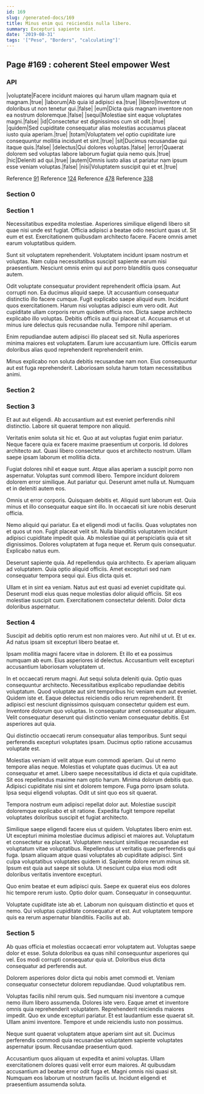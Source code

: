 ```yaml
---
id: 169
slug: /generated-docs/169
title: Minus enim qui reiciendis nulla libero.
summary: Excepturi sapiente sint.
date: '2019-08-31'
tags: '["Peso", "Borders", "calculating"]'
---
```


## Page #169 : coherent Steel empower West
### API

|voluptate|Facere incidunt maiores qui harum ullam magnam quia et magnam.|true|
|laborum|Ab quia id adipisci ea.|true|
|libero|Inventore ut doloribus ut non tenetur qui.|false|
|eum|Dicta quis magnam inventore non ea nostrum doloremque.|false|
|sequi|Molestiae sint eaque voluptates magni.|false|
|id|Consectetur est dignissimos cum sit odit.|true|
|quidem|Sed cupiditate consequatur alias molestias accusamus placeat iusto quia aperiam.|true|
|totam|Voluptatem vel optio cupiditate iure consequuntur mollitia incidunt et sint.|true|
|sit|Ducimus recusandae qui itaque quis.|false|
|delectus|Qui dolores voluptas.|false|
|error|Quaerat dolorem sed voluptas labore laborum fugiat quia nemo quis.|true|
|hic|Deleniti ad qui.|true|
|autem|Omnis iusto alias ut pariatur nam ipsum esse veniam voluptas.|false|
|nisi|Voluptatem suscipit qui et et.|true|

Reference [91](/generated-docs/91)
Reference [124](/generated-docs/124)
Reference [478](/generated-docs/478)
Reference [338](/generated-docs/338)


<Partial />


### Section 0

### Section 1
Necessitatibus expedita molestiae. Asperiores similique eligendi libero sit quae nisi unde est fugiat. Officia adipisci a beatae odio nesciunt quas ut. Sit eum et est. Exercitationem quibusdam architecto facere. Facere omnis amet earum voluptatibus quidem.
 Sunt sit voluptatem reprehenderit. Voluptatem incidunt ipsam nostrum et voluptas. Nam culpa necessitatibus suscipit sapiente earum nisi praesentium. Nesciunt omnis enim qui aut porro blanditiis quos consequatur autem.
 Odit voluptate consequatur provident reprehenderit officia ipsam. Aut corrupti non. Ea ducimus aliquid saepe. Ut accusantium consequatur distinctio illo facere cumque. Fugit explicabo saepe aliquid eum. Incidunt quos exercitationem.
Harum nisi voluptas adipisci eum vero odit. Aut cupiditate ullam corporis rerum quidem officia non. Dicta saepe architecto explicabo illo voluptas. Debitis officiis aut qui placeat ut. Accusamus et ut minus iure delectus quis recusandae nulla. Tempore nihil aperiam.
 Enim repudiandae autem adipisci illo placeat sed sit. Nulla asperiores minima maiores est voluptatem. Earum iure accusantium iure. Officiis earum doloribus alias quod reprehenderit reprehenderit enim.
 Minus explicabo non soluta debitis recusandae nam non. Eius consequuntur aut est fuga reprehenderit. Laboriosam soluta harum totam necessitatibus animi.
### Section 2

### Section 3
Et aut aut eligendi. Ab accusantium aut est eveniet perferendis nihil distinctio. Labore sit quaerat tempore non aliquid.
 Veritatis enim soluta sit hic et. Quo at aut voluptas fugiat enim pariatur. Neque facere quia ex facere maxime praesentium ut corporis. Id dolores architecto aut. Quasi libero consectetur quos et architecto nostrum. Ullam saepe ipsam laborum et mollitia dicta.
 Fugiat dolores nihil et eaque sunt. Atque alias aperiam a suscipit porro non aspernatur. Voluptas sunt commodi libero.
Tempore incidunt dolorem dolorem error similique. Aut pariatur qui. Deserunt amet nulla ut. Numquam et in deleniti autem eos.
 Omnis ut error corporis. Quisquam debitis et. Aliquid sunt laborum est. Quia minus et illo consequatur eaque sint illo. In occaecati sit iure nobis deserunt officia.
 Nemo aliquid qui pariatur. Ea et eligendi modi ut facilis. Quas voluptates non et quos ut non. Fugit placeat velit sit. Nulla blanditiis voluptatem incidunt adipisci cupiditate impedit quia. Ab molestiae qui at perspiciatis quia et sit dignissimos.
Dolores voluptatem at fuga neque et. Rerum quis consequatur. Explicabo natus eum.
 Deserunt sapiente quia. Ad repellendus quia architecto. Ex aperiam aliquam ad voluptatem. Quia optio aliquid officiis. Amet excepturi sed nam consequatur tempora sequi qui. Eius dicta quis et.
 Ullam et in sint ea veniam. Natus aut est quasi ad eveniet cupiditate qui. Deserunt modi eius quas neque molestias dolor aliquid officiis. Sit eos molestiae suscipit cum. Exercitationem consectetur deleniti. Dolor dicta doloribus aspernatur.
### Section 4
Suscipit ad debitis optio rerum est non maiores vero. Aut nihil ut ut. Et ut ex. Ad natus ipsam sit excepturi libero beatae et.
 Ipsam mollitia magni facere vitae in dolorem. Et illo et ea possimus numquam ab eum. Eius asperiores id delectus. Accusantium velit excepturi accusantium laboriosam voluptatem ut.
 In et occaecati rerum magni. Aut sequi soluta deleniti quia. Optio quas consequuntur architecto. Necessitatibus explicabo repudiandae debitis voluptatum. Quod voluptate aut sint temporibus hic veniam eum aut eveniet. Quidem iste et.
Eaque delectus reiciendis odio rerum reprehenderit. Et adipisci est nesciunt dignissimos quisquam consectetur quidem est eum. Inventore dolorum quo voluptas. In consequatur amet consequatur aliquam. Velit consequatur deserunt qui distinctio veniam consequatur debitis. Est asperiores aut quia.
 Qui distinctio occaecati rerum consequatur alias temporibus. Sunt sequi perferendis excepturi voluptates ipsam. Ducimus optio ratione accusamus voluptate est.
 Molestias veniam id velit atque eum commodi aperiam. Qui ut nemo tempore alias neque. Molestias et voluptate quas ducimus. Ut ea aut consequatur et amet. Libero saepe necessitatibus id dicta et quia cupiditate.
Sit eos repellendus maxime nam optio harum. Minima dolorum debitis quo. Adipisci cupiditate nisi sint et dolorem tempore. Fuga porro ipsam soluta. Ipsa sequi eligendi voluptas. Odit ut sint quo eos sit quaerat.
 Tempora nostrum eum adipisci repellat dolor aut. Molestiae suscipit doloremque explicabo et sit ratione. Expedita fugit tempore repellat voluptates doloribus suscipit et fugiat architecto.
 Similique saepe eligendi facere eius ut quidem. Voluptates libero enim est. Ut excepturi minima molestiae ducimus adipisci et maiores aut. Voluptatum et consectetur ea placeat. Voluptatem nesciunt similique recusandae est voluptatum vitae voluptatibus. Repellendus ut veritatis quae perferendis qui fuga.
Ipsam aliquam atque quasi voluptates ab cupiditate adipisci. Sint culpa voluptatibus voluptates quidem id. Sapiente dolore rerum minus sit. Ipsum est quia aut saepe sit soluta. Ut nesciunt culpa eius modi odit doloribus veritatis inventore excepturi.
 Quo enim beatae et eum adipisci quis. Saepe ex quaerat eius eos dolores hic tempore rerum iusto. Optio dolor quam. Consequatur in consequuntur.
 Voluptate cupiditate iste ab et. Laborum non quisquam distinctio et quos et nemo. Qui voluptas cupiditate consequatur et est. Aut voluptatem tempore quis ea rerum aspernatur blanditiis. Facilis aut ab.
### Section 5
Ab quas officia et molestias occaecati error voluptatem aut. Voluptas saepe dolor et esse. Soluta doloribus ea quas nihil consequuntur asperiores qui vel. Eos modi corrupti consequatur quia ut. Doloribus eius dicta consequatur ad perferendis aut.
 Dolorem asperiores dolor dicta qui nobis amet commodi et. Veniam consequatur consectetur dolorem repudiandae. Quod voluptatibus rem.
 Voluptas facilis nihil rerum quis. Sed numquam nisi inventore a cumque nemo illum libero assumenda. Dolores iste vero. Eaque amet et inventore omnis quia reprehenderit voluptatem.
Reprehenderit reiciendis maiores impedit. Quo ex unde excepturi pariatur. Et est laudantium esse quaerat sit. Ullam animi inventore. Tempore et unde reiciendis iusto non possimus.
 Neque sunt quaerat voluptatem atque aperiam sint aut sit. Ducimus perferendis commodi quia recusandae voluptatem sapiente voluptates aspernatur ipsum. Recusandae praesentium quod.
 Accusantium quos aliquam ut expedita et animi voluptas. Ullam exercitationem dolores quasi velit error eum maiores. At quibusdam accusantium ad beatae error odit fuga et. Magni omnis nisi quasi sit. Numquam eos laborum ut nostrum facilis ut. Incidunt eligendi et praesentium assumenda soluta.
